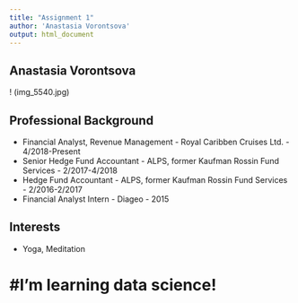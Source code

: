 ```yaml
---
title: "Assignment 1"
author: 'Anastasia Vorontsova'
output: html_document
---
```


## Anastasia Vorontsova

! (img_5540.jpg)

## Professional Background

* Financial Analyst, Revenue Management - Royal Caribben Cruises Ltd. - 4/2018-Present
* Senior Hedge Fund Accountant - ALPS, former Kaufman Rossin Fund Services - 2/2017-4/2018
* Hedge Fund Accountant - ALPS, former Kaufman Rossin Fund Services  - 2/2016-2/2017
* Financial Analyst Intern - Diageo - 2015

## Interests

* Yoga, Meditation
 
# #I'm learning data science!


